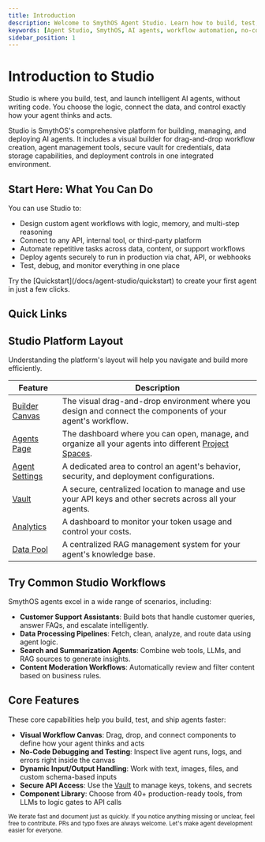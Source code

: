 ```yaml
---
title: Introduction
description: Welcome to SmythOS Agent Studio. Learn how to build, test, and deploy powerful AI agents using our visual workflow builder and no-code tools.
keywords: [Agent Studio, SmythOS, AI agents, workflow automation, no-code, visual builder]
sidebar_position: 1
---
```

# Introduction to Studio

Studio is where you build, test, and launch intelligent AI agents, without writing code. You choose the logic, connect the data, and control exactly how your agent thinks and acts.

<InfoCallout title="What is Studio?">
Studio is SmythOS's comprehensive platform for building, managing, and deploying AI agents. It includes a visual builder for drag-and-drop workflow creation, agent management tools, secure vault for credentials, data storage capabilities, and deployment controls in one integrated environment.
</InfoCallout>

## Start Here: What You Can Do

You can use Studio to:

- Design custom agent workflows with logic, memory, and multi-step reasoning  
- Connect to any API, internal tool, or third-party platform  
- Automate repetitive tasks across data, content, or support workflows  
- Deploy agents securely to run in production via chat, API, or webhooks  
- Test, debug, and monitor everything in one place  

<TipCallout title="First time here?">
Try the [Quickstart](/docs/agent-studio/quickstart) to create your first agent in just a few clicks.
</TipCallout>

## Quick Links
<CardGrid>
  <Card
    title="Quickstart"
    description="Ship your first agent in 2 minutes."
    to="/docs/agent-studio/quickstart"
  />
<Card
    title="Debugging Agents"
    description="Debug and ensure reliability."
    to="/docs/agent-studio/build-agents/debugging"
  />
  <Card
    title="Integrations"
    description="Core integrations at a glance."
    to="/docs/agent-studio/integrations/overview"
  />
</CardGrid>

## Studio Platform Layout

Understanding the platform's layout will help you navigate and build more efficiently.

| Feature             | Description                                                                                             |
| ------------------- | ------------------------------------------------------------------------------------------------------- |
| [Builder Canvas](https://app.smythos.com/builder) | The visual drag-and-drop environment where you design and connect the components of your agent's workflow. |
| [Agents Page](https://https://app.smythos.com/agents) | The dashboard where you can open, manage, and organize all your agents into different [Project Spaces](/docs/account-management/spaces-management). |
| [Agent Settings](/docs/agent-studio/manage-agents/overview) | A dedicated area to control an agent's behavior, security, and deployment configurations.      |
| [Vault](/docs/agent-studio/key-concepts/vault) | A secure, centralized location to manage and use your API keys and other secrets across all your agents. |
| [Analytics](/docs/agent-collaboration/user-management)| A dashboard to monitor your token usage and control your costs.                                 |
| [Data Pool](/docs/agent-collaboration/data-pool/data-spaces) | A centralized RAG management system for your agent's knowledge base. |

<Divider />

## Try Common Studio Workflows

SmythOS agents excel in a wide range of scenarios, including:

- **Customer Support Assistants**: Build bots that handle customer queries, answer FAQs, and escalate intelligently.
- **Data Processing Pipelines**: Fetch, clean, analyze, and route data using agent logic.
- **Search and Summarization Agents**: Combine web tools, LLMs, and RAG sources to generate insights.
- **Content Moderation Workflows**: Automatically review and filter content based on business rules.

## Core Features

These core capabilities help you build, test, and ship agents faster:

- **Visual Workflow Canvas**: Drag, drop, and connect components to define how your agent thinks and acts  
- **No-Code Debugging and Testing**: Inspect live agent runs, logs, and errors right inside the canvas  
- **Dynamic Input/Output Handling**: Work with text, images, files, and custom schema-based inputs  
- **Secure API Access**: Use the [Vault](/docs/agent-studio/key-concepts/vault) to manage keys, tokens, and secrets  
- **Component Library**: Choose from 40+ production-ready tools, from LLMs to logic gates to API calls  

<NeedHelpCallout />
<small>
We iterate fast and document just as quickly. If you notice anything missing or unclear, feel free to contribute. PRs and typo fixes are always welcome. Let's make agent development easier for everyone.
</small>